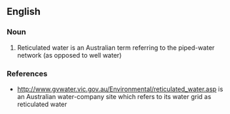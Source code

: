==English==

===Noun===
{{en-noun|head=[[reticulated]] [[water]]}}

# Reticulated water is an Australian term referring to the piped-water network (as opposed to well water)

===References===
* http://www.gvwater.vic.gov.au/Environmental/reticulated_water.asp is an Australian water-company site which refers to its water grid as reticulated water